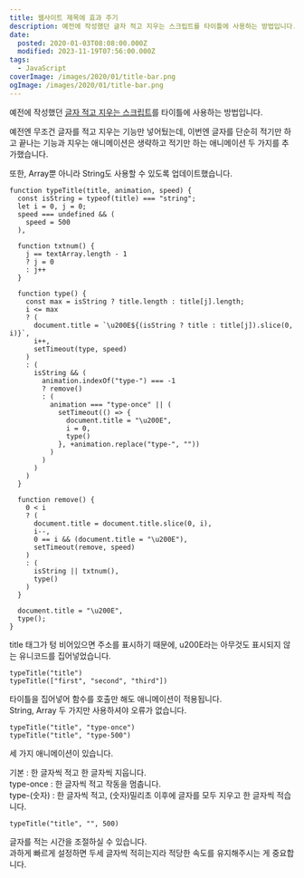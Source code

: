 ```yaml
---
title: 웹사이트 제목에 효과 주기
description: 예전에 작성했던 글자 적고 지우는 스크립트를 타이틀에 사용하는 방법입니다. 예전엔 무조건 글자를 적고 지우는 기능만 넣어뒀는데, 이번엔 글자를 단순히 적기만 하고 끝나는 기능과 지우는 애니메이션은 생략하고 적기만 하는 애니메이션 두 가지를 추가했습니다. 또한, Array뿐 아니라 String도 사용할 수 있도록 업데이트했습니다.
date:
  posted: 2020-01-03T08:08:00.000Z
  modified: 2023-11-19T07:56:00.000Z
tags:
  - JavaScript
coverImage: /images/2020/01/title-bar.png
ogImage: /images/2020/01/title-bar.png
---
```


예전에 작성했던 [글자 적고 지우는 스크립트](https://marshallku.com/web/tips/%ec%9e%90%eb%b0%94%ec%8a%a4%ed%81%ac%eb%a6%bd%ed%8a%b8-%ec%9e%90%eb%8f%99%ec%9c%bc%eb%a1%9c-%ea%b8%80%ec%9e%90-%ec%a0%81%ea%b3%a0-%ec%a7%80%ec%9a%b0%ea%b8%b0)를 타이틀에 사용하는 방법입니다.

예전엔 무조건 글자를 적고 지우는 기능만 넣어뒀는데, 이번엔 글자를 단순히 적기만 하고 끝나는 기능과 지우는 애니메이션은 생략하고 적기만 하는 애니메이션 두 가지를 추가했습니다.

또한, Array뿐 아니라 String도 사용할 수 있도록 업데이트했습니다.

```
function typeTitle(title, animation, speed) {
  const isString = typeof(title) === "string";
  let i = 0, j = 0;
  speed === undefined && (
    speed = 500
  ),

  function txtnum() {
    j == textArray.length - 1
    ? j = 0
    : j++
  }

  function type() {
    const max = isString ? title.length : title[j].length;
    i <= max
    ? (
      document.title = `\u200E${(isString ? title : title[j]).slice(0, i)}`,
      i++,
      setTimeout(type, speed)
    )
    : (
      isString && (
        animation.indexOf("type-") === -1
        ? remove()
        : (
          animation === "type-once" || (
            setTimeout(() => {
              document.title = "\u200E",
              i = 0,
              type()
            }, +animation.replace("type-", ""))
          )
        )
      )
    )
  }

  function remove() {
    0 < i
    ? (
      document.title = document.title.slice(0, i),
      i--,
      0 == i && (document.title = "\u200E"),
      setTimeout(remove, speed)
    )
    : (
      isString || txtnum(),
      type()
    )
  }

  document.title = "\u200E",
  type();
}

```

title 태그가 텅 비어있으면 주소를 표시하기 때문에, u200E라는 아무것도 표시되지 않는 유니코드를 집어넣었습니다.

```
typeTitle("title")
typeTitle(["first", "second", "third"])

```

타이틀을 집어넣어 함수를 호출만 해도 애니메이션이 적용됩니다.  
String, Array 두 가지만 사용하셔야 오류가 없습니다.

```
typeTitle("title", "type-once")
typeTitle("title", "type-500")

```

세 가지 애니메이션이 있습니다.

기본 : 한 글자씩 적고 한 글자씩 지웁니다.  
type-once : 한 글자씩 적고 작동을 멈춥니다.  
type-(숫자) : 한 글자씩 적고, (숫자)밀리초 이후에 글자를 모두 지우고 한 글자씩 적습니다.

```
typeTitle("title", "", 500)
```

글자를 적는 시간을 조절하실 수 있습니다.  
과하게 빠르게 설정하면 두세 글자씩 적히는지라 적당한 속도를 유지해주시는 게 중요합니다.